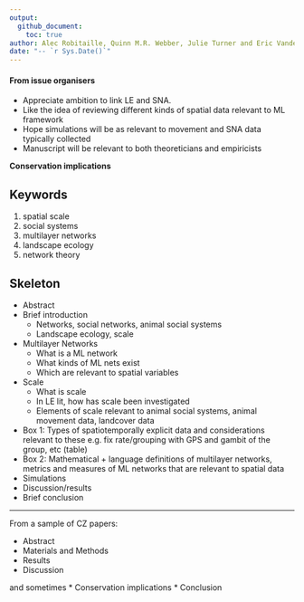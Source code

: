 ```yaml
---
output: 
  github_document:
    toc: true
author: Alec Robitaille, Quinn M.R. Webber, Julie Turner and Eric Vander Wal
date: "-- `r Sys.Date()`"
---
```


#### From issue organisers

* Appreciate ambition to link LE and SNA.
* Like the idea of reviewing different kinds of spatial data relevant to ML framework
* Hope simulations will be as relevant to movement and SNA data typically collected
* Manuscript will be relevant to both theoreticians and empiricists

**Conservation implications**

## Keywords

1. spatial scale
1. social systems
1. multilayer networks
1. landscape ecology
1. network theory


## Skeleton
* Abstract
* Brief introduction
  * Networks, social networks, animal social systems 
  * Landscape ecology, scale
* Multilayer Networks
  * What is a ML network
  * What kinds of ML nets exist
  * Which are relevant to spatial variables
* Scale 
  * What is scale
  * In LE lit, how has scale been investigated
  * Elements of scale relevant to animal social systems, animal movement data, landcover data
* Box 1: Types of spatiotemporally explicit data and considerations relevant to these e.g. fix rate/grouping with GPS and gambit of the group, etc (table)
* Box 2: Mathematical + language definitions of multilayer networks, metrics and measures of ML networks that are relevant to spatial data
* Simulations
* Discussion/results
* Brief conclusion


---

From a sample of CZ papers:

* Abstract
* Materials and Methods
* Results
* Discussion

and sometimes
* Conservation implications
* Conclusion